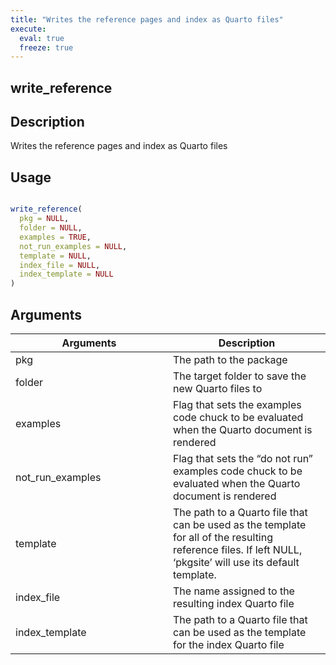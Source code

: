 ```yaml
---
title: "Writes the reference pages and index as Quarto files"
execute:
  eval: true
  freeze: true
---
```


## write_reference

## Description
Writes the reference pages and index as Quarto files


## Usage
```r

write_reference(
  pkg = NULL,
  folder = NULL,
  examples = TRUE,
  not_run_examples = NULL,
  template = NULL,
  index_file = NULL,
  index_template = NULL
)
```

## Arguments
|Arguments|Description|
|---|---|
| pkg | The path to the package |
| folder | The target folder to save the new Quarto files to |
| examples | Flag that sets the examples code chuck to be evaluated when the Quarto document is rendered |
| not_run_examples | Flag that sets the "do not run" examples code chuck to be evaluated when the Quarto document is rendered |
| template | The path to a Quarto file that can be used as the template for all of the resulting reference files. If left NULL, 'pkgsite' will use its default template. |
| index_file | The name assigned to the resulting index Quarto file |
| index_template | The path to a Quarto file that can be used as the template for the index Quarto file |







